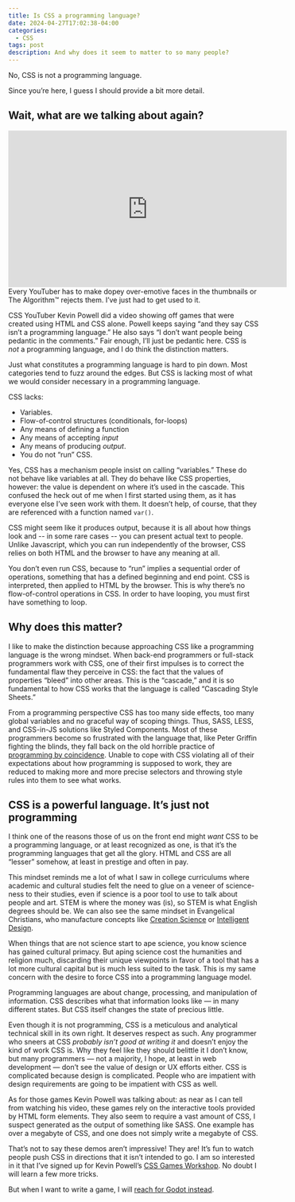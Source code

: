 ```yaml
---
title: Is CSS a programming language?
date: 2024-04-27T17:02:38-04:00
categories:
  - CSS
tags: post
description: And why does it seem to matter to so many people?
---
```



No, CSS is not a programming language.

Since you’re here, I guess I should provide a bit more detail.

## Wait, what are we talking about again?

<ArticleFigure position="right">
	<iframe
		slot="fig"
		width="560"
		height="315"
		src="https://www.youtube.com/embed/TL41NpYnhWo?si=PCXHt-uZL__H6WDd"
		title="YouTube video player"
		frameborder="0"
		allow="accelerometer; autoplay; clipboard-write; encrypted-media; gyroscope; picture-in-picture; web-share"
		referrerpolicy="strict-origin-when-cross-origin"
		allowfullscreen
	></iframe>
	Every YouTuber has to make dopey over-emotive faces in the thumbnails or The Algorithm™️ rejects
	them. I’ve just had to get used to it.
</ArticleFigure>

CSS YouTuber Kevin Powell did a video showing off games that were created using HTML and CSS alone. Powell keeps saying “and they say CSS isn’t a programming language.” He also says “I don’t want people being pedantic in the comments.” Fair enough, I’ll just be pedantic here. CSS is _not_ a programming language, and I do think the distinction matters.

Just what constitutes a programming language is hard to pin down. Most categories tend to fuzz around the edges. But CSS is lacking most of what we would consider necessary in a programming language.

CSS lacks:

- Variables.
- Flow-of-control structures (conditionals, for-loops)
- Any means of defining a function
- Any means of accepting _input_
- Any means of producing _output_.
- You do not “run” CSS.

Yes, CSS has a mechanism people insist on calling “variables.” These do not behave like variables at all. They do behave like CSS properties, however: the value is dependent on where it’s used in the cascade. This confused the heck out of me when I first started using them, as it has everyone else I’ve seen work with them. It doesn’t help, of course, that they are referenced with a function named `var()`.

CSS might seem like it produces output, because it is all about how things look and -- in some rare cases -- you can present actual text to people. Unlike Javascript, which you can run independently of the browser, CSS relies on both HTML and the browser to have any meaning at all.

You don’t even run CSS, because to “run” implies a sequential order of operations, something that has a defined beginning and end point. CSS is interpreted, then applied to HTML by the browser. This is why there’s no flow-of-control operations in CSS. In order to have looping, you must first have something to loop.

## Why does this matter?

I like to make the distinction because approaching CSS like a programming language is the wrong mindset. When back-end programmers or full-stack programmers work with CSS, one of their first impulses is to correct the fundamental flaw they perceive in CSS: the fact that the values of properties “bleed” into other areas. This is the “cascade,” and it is so fundamental to how CSS works that the language is called “Cascading Style Sheets.”

From a programming perspective CSS has too many side effects, too many global variables and no graceful way of scoping things. Thus, SASS, LESS, and CSS-in-JS solutions like Styled Components. Most of these programmers become so frustrated with the language that, like Peter Griffin fighting the blinds, they fall back on the old horrible practice of [programming by coincidence](https://www.informit.com/articles/article.aspx?p=31538). Unable to cope with CSS violating all of their expectations about how programming is supposed to work, they are reduced to making more and more precise selectors and throwing style rules into them to see what works.

## CSS is a powerful language. It’s just not programming

I think one of the reasons those of us on the front end might _want_ CSS to be a programming language, or at least recognized as one, is that it’s the programming languages that get all the glory. HTML and CSS are all “lesser” somehow, at least in prestige and often in pay.

This mindset reminds me a lot of what I saw in college curriculums where academic and cultural studies felt the need to glue on a veneer of science-ness to their studies, even if science is a poor tool to use to talk about people and art. STEM is where the money was (is), so STEM is what English degrees should be. We can also see the same mindset in Evangelical Christians, who manufacture concepts like [Creation Science](https://en.wikipedia.org/wiki/Creation_science) or [Intelligent Design](https://en.wikipedia.org/wiki/Intelligent_design).

When things that are not science start to ape science, you know science has gained cultural primacy. But aping science cost the humanities and religion much, discarding their unique viewpoints in favor of a tool that has a lot more cultural capital but is much less suited to the task. This is my same concern with the desire to force CSS into a programming language model.

Programming languages are about change, processing, and manipulation of information. CSS describes what that information looks like — in many different states. But CSS itself changes the state of precious little.

Even though it is not programming, CSS is a meticulous and analytical technical skill in its own right. It deserves respect as such. Any programmer who sneers at CSS _probably isn’t good at writing it_ and doesn’t enjoy the kind of work CSS is. Why they feel like they should belittle it I don’t know, but many programmers — not a majority, I hope, at least in web development — don’t see the value of design or UX efforts either. CSS is complicated because design is complicated. People who are impatient with design requirements are going to be impatient with CSS as well.

As for those games Kevin Powell was talking about: as near as I can tell from watching his video, these games rely on the interactive tools provided by HTML form elements. They also seem to require a vast amount of CSS, I suspect generated as the output of something like SASS. One example has over a megabyte of CSS, and one does not simply write a megabyte of CSS.

That’s not to say these demos aren’t impressive! They are! It’s fun to watch people push CSS in directions that it isn’t intended to go. I am so interested in it that I’ve signed up for Kevin Powell’s [CSS Games Workshop](https://courses.kevinpowell.co/css-games-workshop). No doubt I will learn a few more tricks.

But when I want to write a game, I will [reach for Godot instead](https://godotengine.org/).

